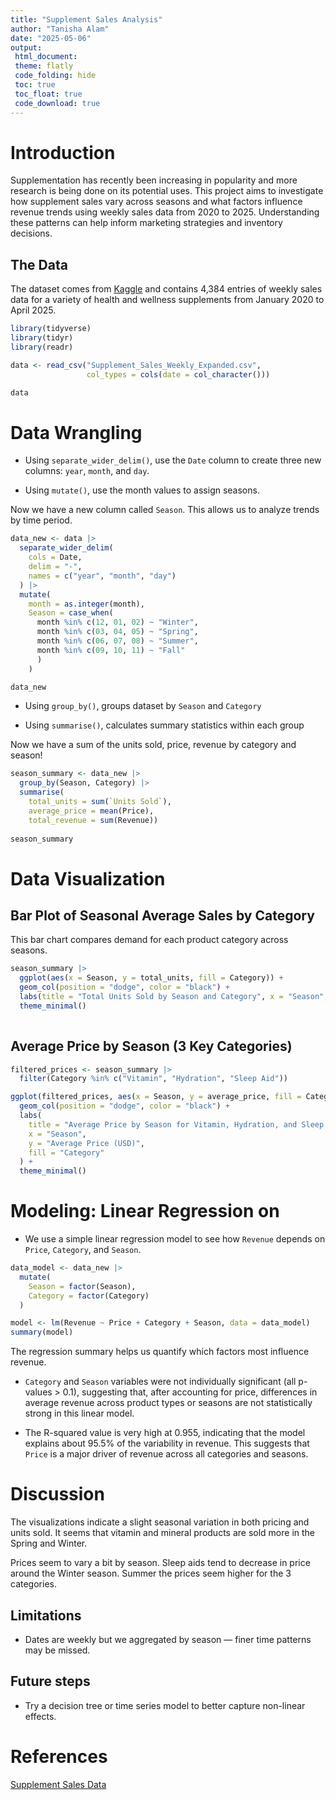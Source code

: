 ```yaml
---
title: "Supplement Sales Analysis"
author: "Tanisha Alam"
date: "2025-05-06"
output:
 html_document:
 theme: flatly
 code_folding: hide
 toc: true
 toc_float: true
 code_download: true
---
```


# Introduction

Supplementation has recently been increasing in popularity and more research is being done on its potential uses. This project aims to investigate how supplement sales vary across seasons and what factors influence revenue trends using weekly sales data from 2020 to 2025. Understanding these patterns can help inform marketing strategies and inventory decisions.

## The Data

The dataset comes from [Kaggle](https://www.kaggle.com/datasets/zahidmughal2343/supplement-sales-data) and contains 4,384 entries of weekly sales data for a variety of health and wellness supplements from January 2020 to April 2025.

```r
library(tidyverse)
library(tidyr)
library(readr)

data <- read_csv("Supplement_Sales_Weekly_Expanded.csv", 
                 col_types = cols(date = col_character()))

data
```

# Data Wrangling

-   Using `separate_wider_delim()`, use the `Date` column to create three new columns: `year`, `month`, and `day`.

-   Using `mutate()`, use the month values to assign seasons.

Now we have a new column called `Season`. This allows us to analyze trends by time period.

```r


data_new <- data |>
  separate_wider_delim(
    cols = Date,
    delim = "-",
    names = c("year", "month", "day")
  ) |>
  mutate(
    month = as.integer(month),
    Season = case_when(
      month %in% c(12, 01, 02) ~ "Winter",
      month %in% c(03, 04, 05) ~ "Spring",
      month %in% c(06, 07, 08) ~ "Summer",
      month %in% c(09, 10, 11) ~ "Fall"
      )
    )

data_new

```

-   Using `group_by()`, groups dataset by `Season` and `Category`

-   Using `summarise()`, calculates summary statistics within each group

Now we have a sum of the units sold, price, revenue by category and season!

```r
season_summary <- data_new |>
  group_by(Season, Category) |>
  summarise(
    total_units = sum(`Units Sold`),
    average_price = mean(Price),
    total_revenue = sum(Revenue))
    
season_summary

```

# Data Visualization

## Bar Plot of Seasonal Average Sales by Category

This bar chart compares demand for each product category across seasons.

```r

season_summary |>
  ggplot(aes(x = Season, y = total_units, fill = Category)) +
  geom_col(position = "dodge", color = "black") +
  labs(title = "Total Units Sold by Season and Category", x = "Season", y = "Units Sold") +
  theme_minimal()
            
```

## Average Price by Season (3 Key Categories)

```r
filtered_prices <- season_summary |>
  filter(Category %in% c("Vitamin", "Hydration", "Sleep Aid"))

ggplot(filtered_prices, aes(x = Season, y = average_price, fill = Category)) +
  geom_col(position = "dodge", color = "black") +
  labs(
    title = "Average Price by Season for Vitamin, Hydration, and Sleep Aid",
    x = "Season",
    y = "Average Price (USD)",
    fill = "Category"
  ) +
  theme_minimal()
```

# Modeling: Linear Regression on

-   We use a simple linear regression model to see how `Revenue` depends on `Price`, `Category`, and `Season`.

```r

data_model <- data_new |>
  mutate(
    Season = factor(Season),
    Category = factor(Category)
  )

model <- lm(Revenue ~ Price + Category + Season, data = data_model)
summary(model)

```

The regression summary helps us quantify which factors most influence revenue.

-   `Category` and `Season` variables were not individually significant (all p-values \> 0.1), suggesting that, after accounting for price, differences in average revenue across product types or seasons are not statistically strong in this linear model.

-   The R-squared value is very high at 0.955, indicating that the model explains about 95.5% of the variability in revenue. This suggests that `Price` is a major driver of revenue across all categories and seasons.

# Discussion

The visualizations indicate a slight seasonal variation in both pricing and units sold. It seems that vitamin and mineral products are sold more in the Spring and Winter.

Prices seem to vary a bit by season. Sleep aids tend to decrease in price around the Winter season. Summer the prices seem higher for the 3 categories.

## Limitations

-   Dates are weekly but we aggregated by season — finer time patterns may be missed.

## Future steps

-   Try a decision tree or time series model to better capture non-linear effects.

# References

[Supplement Sales Data](https://www.kaggle.com/datasets/zahidmughal2343/supplement-sales-data)
